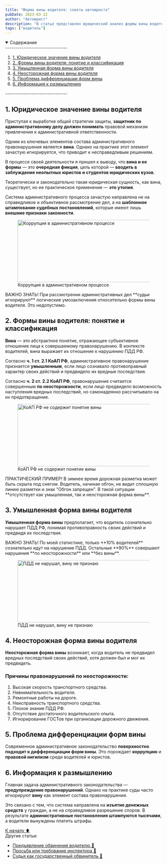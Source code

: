 ```yaml
---
title: "Форма вины водителя: советы автоюриста"
pubDate: 2023-03-22
author: "Автоюрист"
description: "В статье представлен юридический анализ формы вины водителей при привлечении к административной ответственности за нарушение ПДД РФ."
tags: ["водитель"]
---
```


<details open>
  <summary>
    <span>Содержание</span>
  </summary>
  -------------------------------
  <ol>
    <li>
      <a href="#one">1. Юридическое значение вины водителя</a>
    </li>
    <li>
      <a href="#two">2. Формы вины водителя: понятие и классификация</a>
    </li>
    <li>
      <a href="#three">3. Умышленная форма вины водителя</a>
    </li>
    <li>
      <a href="#four">4. Неосторожная форма вины водителя</a>
    </li>
    <li>
      <a href="#five">5. Проблема дифференциации форм вины</a>
    </li>
    <li>
      <a href="#six">6. Информация к размышлению</a>
    </li>
  </ol>
  -------------------------------
</details>

<section id="one">

## **1. Юридическое значение вины водителя**

Приступая к выработке общей стратегии защиты, **защитник по административному делу должен понимать** правовой механизм привлечения к административной ответственности.

Одним из ключевых элементов состава административного правонарушения является **вина**. Однако на практике этот элемент зачастую игнорируется, что приводит к несправедливым решениям.

В процессе своей деятельности я пришел к выводу, что **вина и ее формы** — это **очередная фикция**, цель которой — **вводить в заблуждение неопытных юристов и студентов юридических вузов**.

Теоретически и законодательно такая юридическая сущность, как вина, существует, но ее практическое применение — **это утопия**.

Система административного процесса зачастую направлена не на справедливое и объективное рассмотрение дел, а на **шаблонное штампование судебных постановлений**, которые имеют лишь **внешние признаки законности**.

<figure>
  <img
    src="/images/forma-viny-voditelya/por_cor.jpg"
    alt="Коррупция в административном процессе"
    title="Коррупция в административном процессе"
    width="768"
    height="200"
    loading="lazy"
  />
  <figcaption>Коррупция в административном процессе</figcaption>
</figure>

<div class="zametka">
  <span class="italic">ВАЖНО ЗНАТЬ!</span> При рассмотрении административных дел
  **судьи игнорируют** логические умозаключения относительно формы вины
  водителя. Это недопустимо.
</div>

</section>

<section id="two">

## **2. Формы вины водителя: понятие и классификация**

**Вина** — это абстрактное понятие, отражающее субъективное отношение лица к совершаемому правонарушению. В контексте водителей, вина выражает их отношение к нарушению ПДД РФ.

Согласно **ч. 1 ст. 2.1 КоАП РФ**, административное правонарушение признается **умышленным**, если лицо сознавало противоправный характер своих действий и предвидело их вредные последствия.

Согласно **ч. 2 ст. 2.2 КоАП РФ**, правонарушение считается совершенным **по неосторожности**, если лицо предвидело возможность наступления вредных последствий, но самонадеянно рассчитывало на их предотвращение.

<figure>
  <img
    src="/images/forma-viny-voditelya/ne_sod.jpg"
    alt="КоАП РФ не содержит понятие вины"
    title="КоАП РФ не содержит понятие вины"
    width="768"
    height="200"
    loading="lazy"
  />
  <figcaption>КоАП РФ не содержит понятие вины</figcaption>
</figure>

<div class="zametka">
  <span class="italic">ПРАКТИЧЕСКИЙ ПРИМЕР!</span> В зимнее время дорожная
  разметка может быть скрыта под снегом. Водитель, начиная обгон, не видит
  сплошную линию разметки и знак "Обгон запрещен". В такой ситуации
  **отсутствует как умышленная, так и неосторожная форма вины**.
</div>

</section>

<section id="three">

## **3. Умышленная форма вины водителя**

**Умышленная форма вины** предполагает, что водитель сознательно нарушает ПДД РФ, понимая противоправность своих действий и предвидя их последствия.

<div class="zametka">
  <span class="italic">ВАЖНО ЗНАТЬ!</span> По моей статистике, только **10%
  водителей** сознательно идут на нарушение ПДД. Остальные **90%** совершают
  нарушения **по неосторожности** или **без вины**.
</div>

<figure>
  <img
    src="/images/forma-viny-voditelya/sov_avt.jpg"
    alt="ПДД не нарушал, вину не признаю"
    title="ПДД не нарушал, вину не признаю"
    width="768"
    height="200"
    loading="lazy"
  />
  <figcaption>ПДД не нарушал, вину не признаю</figcaption>
</figure>

</section>

<section id="four">

## **4. Неосторожная форма вины водителя**

**Неосторожная форма вины** возникает, когда водитель не предвидел вредных последствий своих действий, хотя должен был и мог их предвидеть.

### Причины правонарушений по неосторожности:

1. Высокая скорость транспортного средства.
2. Невнимательность водителя.
3. Ремонтные работы на дороге.
4. Неисправность транспортного средства.
5. Плохое знание ПДД РФ.
6. Отсутствие достаточного водительского опыта.
7. Игнорирование ГОСТов при организации дорожного движения.

</section>

<section id="five">

## **5. Проблема дифференциации форм вины**

Современное административное законодательство **поверхностно подходит к дифференциации форм вины**. Это порождает **коррупцию** и **правовой нигилизм** среди водителей и юристов.

</section>

<section id="six">

## **6. Информация к размышлению**

Главная задача административного законодательства — **предупреждение правонарушений**. Однако на практике суды часто игнорируют **вину** как элемент состава правонарушения.

Это связано с тем, что система направлена на **изъятие денежных средств** у граждан, а не на справедливое разрешение споров. В результате **административные постановления штампуются тысячами**, а водители вынуждены платить штрафы.

</section>

<a href="#title" class="ArrowTop">
  К началу ⬆️
</a>
<br />

<div class="articles">Другие статьи:</div>

<div class="articles-list">

- [Предъявление обвинения водителю 📖](/preduyavlenie-obvineniya-voditelyu)
- [Просьба или требование инспектора 📖](/prosba-ili-trebovanie-inspektora)
- [Судья как государственный обвинитель 📖](/sudya-gosudarstvennyj-obvinitel)

</div>
